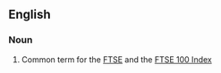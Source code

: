 ==English==
{{see|footsie}}
===Noun===
{{en-noun|-}}

#Common term for the [[FTSE]] and the [[w:FTSE 100 Index|FTSE 100 Index]]